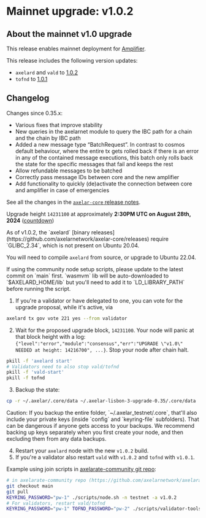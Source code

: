 # Mainnet upgrade: v1.0.2


## About the mainnet v1.0 upgrade

This release enables mainnet deployment for [Amplifier](/dev/amplifier/introduction).

This release includes the following version updates:

- `axelard` and `vald` to [1.0.2](https://github.com/axelarnetwork/axelar-core/releases/tag/v1.0.2)
- `tofnd` to [1.0.1](https://github.com/axelarnetwork/tofnd/releases/tag/v1.0.1)

## Changelog

Changes since 0.35.x:

- Various fixes that improve stability
- New queries in the axelarnet module to query the IBC path for a chain and the chain by IBC path
- Added a new message type “BatchRequest”. In contrast to cosmos default behaviour, where the entire tx gets rolled back if there is an error in any of the contained message executions, this batch only rolls back the state for the specific messages that fail and keeps the rest
- Allow refundable messages to be batched
- Correctly pass message IDs between core and the new amplifier
- Add functionality to quickly (de)activate the connection between core and amplifier in case of emergencies

See all the changes in the [`axelar-core` release notes](https://github.com/axelarnetwork/axelar-core/releases).

Upgrade height `14231100` at approximately **2:30PM UTC on August 28th, 2024** ([countdown](https://www.mintscan.io/axelar/block/14231100))

<Callout type="warning" emoji="⚠️">
As of v1.0.2, the `axelard` [binary releases](https://github.com/axelarnetwork/axelar-core/releases) require `GLIBC_2.34`, which is not present on Ubuntu 20.04.

You will need to compile `axelard` from source, or upgrade to Ubuntu 22.04.

</Callout>

<Callout type="warning" emoji="⚠️">
  If using the community node setup scripts, please update to the latest commit
  on `main` first. `wasmvm` lib will be auto-downloaded to `$AXELARD_HOME/lib`
  but you'll need to add it to `LD_LIBRARY_PATH` before running the script.
</Callout>

1. If you're a validator or have delegated to one, you can vote for the upgrade proposal, while it's active, via

```bash
axelard tx gov vote 221 yes --from validator
```

2. Wait for the proposed upgrade block, `14231100`. Your node will panic at that block height with a log: `{"level":"error","module":"consensus","err":"UPGRADE \"v1.0\" NEEDED at height: 14216700", ...}`. Stop your node after chain halt.

```bash
pkill -f 'axelard start'
# Validators need to also stop vald/tofnd
pkill -f 'vald-start'
pkill -f tofnd
```

3. Backup the state:

```bash
cp -r ~/.axelar/.core/data ~/.axelar-lisbon-3-upgrade-0.35/.core/data
```

<Callout type="warning" emoji="⚠️">
  Caution: If you backup the entire folder, `~/.axelar_testnet/.core`, that'll
  also include your private keys (inside `config` and `keyring-file`
  subfolders). That can be dangerous if anyone gets access to your backups. We
  recommend backing up keys separately when you first create your node, and then
  excluding them from any data backups.
</Callout>

4. Restart your `axelard` node with the new `v1.0.2` build.
5. If you're a validator also restart `vald` with `v1.0.2` and `tofnd` with `v1.0.1`.

Example using join scripts in [axelarate-community git repo](https://github.com/axelarnetwork/axelarate-community):

```bash
# in axelarate-community repo (https://github.com/axelarnetwork/axelarate-community)
git checkout main
git pull
KEYRING_PASSWORD="pw-1" ./scripts/node.sh -n testnet -a v1.0.2
# For validators, restart vald/tofnd
KEYRING_PASSWORD="pw-1" TOFND_PASSWORD="pw-2" ./scripts/validator-tools-host.sh -n testnet -a v1.0.2 -q v1.0.1
```
